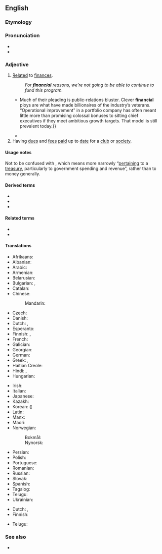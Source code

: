 ==English==

===Etymology===
{{suffix|en|finance|ial}}

===Pronunciation===
* {{IPA|en|/faɪˈnænʃəl/|/fɪˈnænʃəl/}}
* {{audio|en|En-us-financial.ogg|Audio (US)}}

===Adjective===
{{en-adj|-}}

# [[relate|Relate]]d to [[finance]]s.
#: ''For '''financial''' reasons, we're not going to be able to continue to fund this program.''
#* {{quote-journal|en|date=2013-06-22|volume=407|issue=8841|page=70|magazine={{w|The Economist}}
|title=[http://www.economist.com/news/finance-and-economics/21579879-buy-out-firm-really-does-focus-operational-improvements-engineers Engineers of a different kind]
|passage=Private-equity nabobs bristle at being dubbed mere financiers.{{...}}Much of their pleading is public-relations bluster. Clever '''financial''' ploys are what have made billionaires of the industry’s veterans. “Operational improvement” in a portfolio company has often meant little more than promising colossal bonuses to sitting chief executives if they meet ambitious growth targets. That model is still prevalent today.}}
#* {{quote-web|1=en|date=January 18, 2019|author=Charles Hugh Smith|work=The West's Descent into 'Cultural Revolution'|url=https://www.oftwominds.com/blogjan19/cultural-revolution1-19.html|text=A Cultural Revolution is a movement designed to preserve the political and '''financial''' power of a ruling elite by social rather than political or '''financial''' means.}}
# Having [[due]]s and [[fee]]s [[paid]] up to [[date]] for a [[club]] or [[society]].
#: {{ux|en|Jerry is a '''financial''' member of the club.}}

====Usage notes====
Not to be confused with {{m|en|fiscal}}, which means more narrowly “[[pertaining]] to a [[treasury]], particularly to government spending and revenue”, rather than to money generally.

====Derived terms====
* {{l|en|financial market}}
* {{l|en|financial year}}
* {{l|en|financial regulation}}

====Related terms====
* {{l|en|finances}}
* {{l|en|financier}}

====Translations====
{{trans-top|related to finances}}
* Afrikaans: {{t+|af|finansiële}}
* Albanian: {{t+|sq|financiar}}
* Arabic: {{t|ar|مَالِيّ}}
* Armenian: {{t+|hy|ֆինանսական}}
* Belarusian: {{t|be|фіна́нсавы}}
* Bulgarian: {{t|bg|финансов|sc=Cyrl}}, {{t|bg|паричен|sc=Cyrl}}
* Catalan: {{t|ca|financer}}
* Chinese:
*: Mandarin: {{t+|cmn|金融|tr=jīnróng}}
* Czech: {{t+|cs|finanční|m}}
* Danish: {{t|da|finansiel}}
* Dutch: {{t+|nl|financieel}}, {{t+|nl|financiële}}
* Esperanto: {{t|eo|financa}}
* Finnish: {{t+|fi|taloudellinen}}, {{t|fi|rahoituksellinen}}
* French: {{t+|fr|financier}}
* Galician: {{t+|gl|financeiro|m}}
* Georgian: {{t|ka|ფინანსური}}
* German: {{t+|de|finanziell}}
* Greek: {{t+|el|οικονομικός|m}}, {{t+|el|δημοσιονομικός|m}}
* Haitian Creole: {{t|ht|finansye}}
* Hindi: {{t+|hi|आर्थिक}}, {{t+|hi|वित्तीय}}
* Hungarian: {{t+|hu|pénzügyi}}
{{trans-mid}}
* Irish: {{t|ga|airgeadúil}}
* Italian: {{t+|it|finanziario}}
* Japanese: {{t+|ja|金融|tr=きんゆう, kin'yū}}
* Kazakh: {{t|kk|қаржылық}}
* Korean: {{t+|ko|금융|alt=금융의}} ({{t|ko|[[金融]]-}})
* Latin: {{t|la|pecūniārius}}
* Manx: {{t|gv|argidoil}}
* Maori: {{t|mi|ahumoni}}
* Norwegian:
*: Bokmål: {{t|nb|finansiell}}
*: Nynorsk: {{t|nn|finansiell}}
* Persian: {{t+|fa|مالی|tr=mâli}}
* Polish: {{t+|pl|finansowy}}
* Portuguese: {{t+|pt|financeiro}}
* Romanian: {{t+|ro|financiar}}
* Russian: {{t+|ru|фина́нсовый}}
* Slovak: {{t|sk|finančný}}
* Spanish: {{t+|es|financiero}}
* Tagalog: {{t|tl|pinansiyal}}
* Telugu: {{t|te|ఆర్ధిక}}
* Ukrainian: {{t|uk|фіна́нсовий}}
{{trans-bottom}}

{{trans-top|paying}}
* Dutch: {{t+|nl|betalend}}, {{t+|nl|betalende}}
* Finnish: {{t+|fi|maksava}}
{{trans-mid}}
* Telugu: {{t+|te|చెల్లించు}}
{{trans-bottom}}

===See also===
* {{l|en|fiscal}}